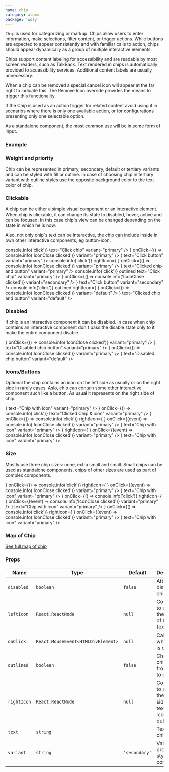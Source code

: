 ```yaml
---
name: chip
category: atoms
package: 'woly'
---
```



`Chip` is used for categorizing or markup.
Chips allow users to enter information, make selections, filter content, or trigger actions.
While buttons are expected to appear consistently and with familiar calls to action,
chips should appear dynamically as a group of multiple interactive elements.

Chips support content labeling for accessibility and are readable by most screen readers, such as TalkBack.
Text rendered in chips is automatically provided to accessibility services.
Additional content labels are usually unnecessary.

When a chip can be removed a special cancel icon will appear at the far right to indicate this.
The Remove Icon override provides the means to trigger this functionality.

If the Chip is used as an action trigger for related content avoid using it in scenarios where there is only one available action,
or for configurations presenting only one selectable option.

As a standalone component, the most common use will be in some form of input.

### Example

### Weight and priority

Chip can be represented in primary, secondary, default or tertiary variants and can be styled with fill or outline.
In case of choosing chip in tertiary variant with outline styles use the opposite background color to the text color of chip.

<Playground direction="horizontal" size="XS">
  <Chip text="Simple Chip" variant="primary" />
  <Chip text="Simple Chip" variant="secondary" />
  <Chip text="Simple Chip" variant="default" />
  <Chip text="Simple Chip" variant="tertiary" />
</Playground>

<Playground direction="horizontal" size="XS">
  <Chip outlined text="Simple Chip" variant="primary" />
  <Chip outlined text="Simple Chip" variant="secondary" />
  <Chip outlined text="Simple Chip" variant="default" />
</Playground>

### Clickable

A chip can be either a simple visual component or an interactive element.
When chip is clickable, it can change its state to disabled, hover, active and can be focused.
In this case chip`s view can be changed depending on the state in which he is now.

Also, not only chip`s text can be interactive, the chip can include inside in own other interactive components,
eg button-icon.

<Playground direction="horizontal" size="S">
  <Chip onClick={() => console.info('click')} text="Click chip" variant="primary" />
  <Chip
    rightIcon={
      <ButtonIcon
        filled
        icon={<IconClose />}
        onClick={() => console.info('IconClose clicked')}
        variant="primary"
      />
    }
    text="Click button"
    variant="primary"
  />
  <Chip
    onClick={() => console.info('click')}
    rightIcon={
      <ButtonIcon
        filled
        icon={<IconClose />}
        onClick={() => console.info('IconClose clicked')}
        variant="primary"
      />
    }
    text="Clicked chip and button"
    variant="primary"
  />
</Playground>

<Playground direction="horizontal" size="S">
  <Chip onClick={() => console.info('click')} outlined text="Click chip" variant="primary" />
  <Chip
    outlined
    rightIcon={
      <ButtonIcon
        icon={<IconClose />}
        onClick={() => console.info('IconClose clicked')}
        variant="secondary"
      />
    }
    text="Click button"
    variant="secondary"
  />
  <Chip
    onClick={() => console.info('click')}
    outlined
    rightIcon={
      <ButtonIcon
        icon={<IconClose />}
        onClick={() => console.info('IconClose clicked')}
        variant="default"
      />
    }
    text="Clicked chip and button"
    variant="default"
  />
</Playground>

### Disabled

If chip is an interactive component it can be disabled. In case when chip contains an interactive component don`t
pass the disable state only to it, make the entire component disable.

<Playground>
  <Chip
    disabled
    rightIcon={
      <ButtonIcon
        disabled
        icon={<IconClose />}
        onClick={() => console.info('IconClose clicked')}
        variant="primary"
      />
    }
    text="Disabled chip button"
    variant="primary"
  />
  <Chip
    disabled
    rightIcon={
      <ButtonIcon
        disabled
        filled
        icon={<IconClose />}
        onClick={() => console.info('IconClose clicked')}
        variant="primary"
      />
    }
    text="Disabled chip button"
    variant="default"
  />
</Playground>

### Icons/Buttons

Оptional the сhip contains an icon on the left side as usually or on the right side in rarely cases.
Aslo, chip can contain some other interactive component such like a button. As usual it represents on the right side of chip.

<Playground direction="horizontal" size="S">
  <Chip leftIcon={<IconPlus />} text="Chip with icon" variant="primary" />
  <Chip
    leftIcon={<IconPlus />}
    onClick={() => console.info('click')}
    text="Clicked Chip & icon"
    variant="primary"
  />
  <Chip
    leftIcon={<IconPlus />}
    onClick={() => console.info('click')}
    rightIcon={
      <ButtonIcon
        filled
        icon={<IconClose />}
        onClick={(event) => console.info('IconClose clicked')}
        variant="primary"
      />
    }
    text="Chip with icon"
    variant="primary"
  />
  <Chip
    disabled
    leftIcon={<IconPlus />}
    rightIcon={
      <ButtonIcon
        disabled
        icon={<IconClose />}
        onClick={(event) => console.info('IconClose clicked')}
        variant="primary"
      />
    }
    text="Chip with icon"
    variant="primary"
  />
</Playground>

### Size

Mostly use three chip sizes: none, extra small and small.
Small chips can be used as standalone components, chips of other sizes are used as part of complex components.

<Playground>
  <block.N>
    <Chip
      leftIcon={<IconPlus />}
      onClick={() => console.info('click')}
      rightIcon={
        <ButtonIcon
          filled
          icon={<IconClose />}
          onClick={(event) => console.info('IconClose clicked')}
          variant="primary"
        />
      }
      text="Chip with icon"
      variant="primary"
    />
  </block.N>
  <block.XS>
    <Chip
      leftIcon={<IconPlus />}
      onClick={() => console.info('click')}
      rightIcon={
        <ButtonIcon
          filled
          icon={<IconClose />}
          onClick={(event) => console.info('IconClose clicked')}
          variant="primary"
        />
      }
      text="Chip with icon"
      variant="primary"
    />
  </block.XS>
  <block.S>
    <Chip
      leftIcon={<IconPlus />}
      onClick={() => console.info('click')}
      rightIcon={
        <ButtonIcon
          filled
          icon={<IconClose />}
          onClick={(event) => console.info('IconClose clicked')}
          variant="primary"
        />
      }
      text="Chip with icon"
      variant="primary"
    />
  </block.S>
</Playground>

### Map of Chip

<a href="/package/woly/component/chip-map">See full map of chip</a>

### Props

| Name        | Type                               | Default       | Description                                                              |
| ----------- | ---------------------------------- | ------------- | ------------------------------------------------------------------------ |
| `disabled`  | `boolean`                          | `false`       | Attribute to disable chip                                                |
| `leftIcon`  | `React.ReactNode`                  | `null`        | Component to show on the left side of the text (ex.: icon)               |
| `onClick`   | `React.MouseEvent<HTMLDivElement>` | `null`        | Callback when chip is clicked                                            |
| `outlined`  | `boolean`                          | `false`       | Change chip`s view from filled to outlined                               |
| `rightIcon` | `React.ReactNode`                  | `null`        | Component to show on the right side of the text (ex.: icon, icon-button) |
| `text`      | `string`                           |               | Text inside chip                                                         |
| `variant`   | `string`                           | `'secondary'` | Variant prop to style Chip component                                     |
